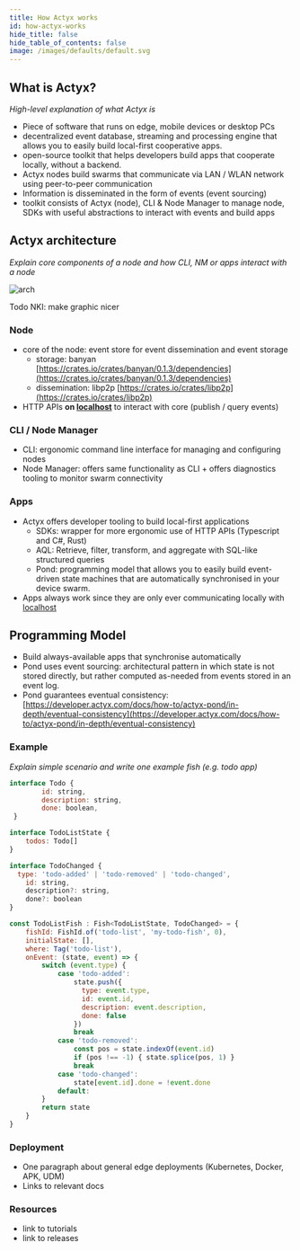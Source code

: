 ```yaml
---
title: How Actyx works
id: how-actyx-works
hide_title: false
hide_table_of_contents: false
image: /images/defaults/default.svg
---
```


## What is Actyx?

*High-level explanation of what Actyx is*

- Piece of software that runs on edge, mobile devices or desktop PCs
- decentralized event database, streaming and processing engine that allows you to easily build local-first cooperative apps.
- open-source toolkit that helps developers build apps that cooperate locally, without a backend.
- Actyx nodes build swarms that communicate via LAN / WLAN network using peer-to-peer communication
- Information is disseminated in the form of events (event sourcing)
- toolkit consists of Actyx (node), CLI & Node Manager to manage node, SDKs with useful abstractions to interact with events and build apps

## Actyx architecture

*Explain core components of a node and how CLI, NM or apps interact with a node*

![arch](../../static/images/conceptual/how-actyx-works/how-it-works.svg)

Todo NKI: make graphic nicer

### Node

- core of the node: event store for event dissemination and event storage
    - storage: banyan [https://crates.io/crates/banyan/0.1.3/dependencies](https://crates.io/crates/banyan/0.1.3/dependencies)
    - dissemination: libp2p [https://crates.io/crates/libp2p](https://crates.io/crates/libp2p)
- HTTP APIs **on [localhost](http://localhost)** to interact with core (publish / query events)

### CLI / Node Manager

- CLI: ergonomic command line interface for managing and configuring nodes
- Node Manager: offers same functionality as CLI + offers diagnostics tooling to monitor swarm connectivity

### Apps

- Actyx offers developer tooling to build local-first applications
    - SDKs: wrapper for more ergonomic use of HTTP APIs (Typescript and C#, Rust)
    - AQL: Retrieve, filter, transform, and aggregate with SQL-like structured queries
    - Pond:  programming model that allows you to easily build event-driven state machines that are automatically synchronised in your device swarm.
- Apps always work since they are only ever communicating locally with [localhost](http://localhost)

## Programming Model

- Build always-available apps that synchronise automatically
- Pond uses event sourcing: architectural pattern in which state is not stored directly, but rather computed as-needed from events stored in an event log.
- Pond guarantees eventual consistency: [https://developer.actyx.com/docs/how-to/actyx-pond/in-depth/eventual-consistency](https://developer.actyx.com/docs/how-to/actyx-pond/in-depth/eventual-consistency)

### Example

*Explain simple scenario and write one example fish (e.g. todo app)*

```jsx
interface Todo {
		id: string,
		description: string,
		done: boolean,
 }

interface TodoListState {
	todos: Todo[]
}

interface TodoChanged {
  type: 'todo-added' | 'todo-removed' | 'todo-changed',
	id: string,
	description?: string,
	done?: boolean
}

const TodoListFish : Fish<TodoListState, TodoChanged> = {
    fishId: FishId.of('todo-list', 'my-todo-fish', 0),
    initialState: [],
    where: Tag('todo-list'),
    onEvent: (state, event) => {
        switch (event.type) {
            case 'todo-added':
                state.push({
                  type: event.type,
                  id: event.id, 
                  description: event.description,
                  done: false
                })
                break
            case 'todo-removed':
                const pos = state.indexOf(event.id)
                if (pos !== -1) { state.splice(pos, 1) }
                break
            case 'todo-changed':
                state[event.id].done = !event.done
            default:
        }
        return state
    }
}
```

### Deployment

- One paragraph about general edge deployments (Kubernetes, Docker, APK, UDM)
- Links to relevant docs

### Resources

- link to tutorials
- link to releases